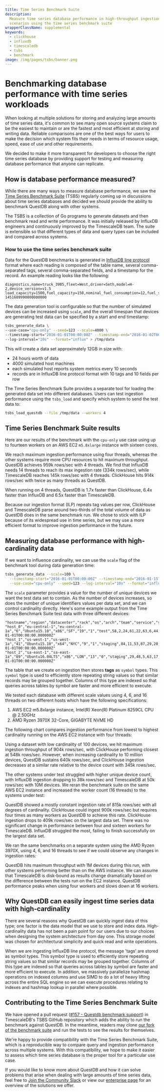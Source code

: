 ```yaml
---
title: Time Series Benchmark Suite
description:
  Measure time series database performance in high-throughput ingestion
  scenarios using the time series benchmark suite
wrapperClassName: supplemental
keywords:
  - clickhouse
  - influxdb
  - timescaledb
  - tsbs
  - benchmark
image: /img/pages/tsbs/banner.png
---
```


# Benchmarking database performance with time series workloads


<Screenshot
  alt="A chart comparing the maximum throughput of four database systems, showing QuestDB hitting ingestion limits with less resources than other systems"
  height={385}
  src="/img/pages/tsbs/banner.png"
  width={850}
/>

When looking at multiple solutions for storing and analyzing large amounts of
time series data, it's common to see many open source systems claim to be the
easiest to maintain or are the fastest and most efficient at storing and writing
data. Reliable comparisons are one of the best ways for users to make the
decision which system fits their needs in terms of resource usage, speed, ease
of use and other requirements.

We decided to make it more transparent for developers to choose the right time
series database by providing support for testing and measuring database
performance that anyone can replicate.

## How is database performance measured?

While there are many ways to measure database performance, we saw the
[Time Series Benchmark Suite](https://github.com/timescale/tsbs) (TSBS)
regularly coming up in discussions about time series databases and decided we
should provide the ability to benchmark QuestDB along with other systems.

The TSBS is a collection of Go programs to generate datasets and then benchmark
read and write performance. It was initially released by InfluxDB engineers and
continuously improved by the TimescaleDB team. The suite is extensible so that
different types of data and query types can be included and compared across
systems.

### How to use the time series benchmark suite

Data for the QuestDB benchmarks is generated in
[InfluxDB line protocol](/docs/) format where each
reading is composed of the table name, several comma-separated tags, several
comma-separated fields, and a timestamp for the record. An example reading looks
like the following:

```text
diagnostics,name=truck_3985,fleet=West,driver=Seth,model=H-2,device_version=v1.5 load_capacity=1500,fuel_capacity=150,nominal_fuel_consumption=12,fuel_state=0.8,current_load=482,status=4i 1451609990000000000
```

The data generation tool is configurable so that the number of simulated devices
can be increased using `scale`, and the overall timespan that devices are
generating test data can be specified by a start and end timestamp:

```bash
tsbs_generate_data \
--use-case="cpu-only" --seed=123 --scale=4000 \
--timestamp-start="2016-01-01T00:00:00Z" --timestamp-end="2016-01-02T00:00:00Z" \
--log-interval="10s" --format="influx" > /tmp/data
```

This will create a data set approximately 12GB in size with:

- 24 hours worth of data
- 4000 simulated host machines
- each simulated host reports system metrics every 10 seconds
- records are in InfluxDB line protocol format with 10 tags and 10 fields per
  row

The Time Series Benchmark Suite provides a separate tool for loading the
generated data set into different databases. Users can test ingestion
performance using the `tsbs_load` and specify which system to send the test data
to:

```bash
tsbs_load_questdb --file /tmp/data --workers 4
```

## Time Series Benchmark Suite results

Here are our results of the benchmark with the `cpu-only` use case using up to
fourteen workers on an AWS EC2 `m5.8xlarge` instance with sixteen cores.

<Screenshot
  alt="Time series benchmark suite results showing QuestDB outperforming ClickHouse, TimescaleDB and InfluxDB when using four workers"
  height={377}
  src="/img/blog/2021-05-10/max-throughput-comparison.png"
  title="TSBS results comparing the maximum ingestion throughput of QuestDB, InfluxDB, ClickHouse, and TimescaleDB"
  width={850}
/>

We reach maximum ingestion performance using four threads, whereas the other
systems require more CPU resources to hit maximum throughput. QuestDB achieves
959k rows/sec with 4 threads. We find that InfluxDB needs 14 threads to reach
its max ingestion rate (334k rows/sec), while TimescaleDB reaches 145k rows/sec
with 4 threads. ClickHouse hits 914k rows/sec with twice as many threads as
QuestDB.

When running on 4 threads, QuestDB is 1.7x faster than ClickHouse, 6.4x faster
than InfluxDB and 6.5x faster than TimescaleDB.

<Screenshot
  alt="A chart comparing the maximum throughput of four database systems, showing QuestDB hitting ingestion limits with less resources than other systems"
  height={324}
  src="/img/blog/2021-05-10/tsbs-benchmark-results.png"
  title="TSBS benchmark results using 4 threads: rows ingested per second by QuestDB, InfluxDB, ClickHouse, and TimescaleDB."
  width={850}
/>

Because our ingestion format (ILP) repeats tag values per row, ClickHouse and
TimescaleDB parse around two-thirds of the total volume of data as QuestDB does
in the same benchmark run. We chose to stick with ILP because of its widespread
use in time series, but we may use a more efficient format to improve ingestion
performance in the future.

## Measuring database performance with high-cardinality data

If we want to influence cardinality, we can use the `scale` flag of the
benchmark tool during data generation time:

```bash
tsbs_generate_data --scale=100 \
  --timestamp-start="2016-01-01T00:00:00Z" --timestamp-end="2016-01-15T00:00:00Z" \
  --use-case="cpu-only" --seed=123 --log-interval="10s" --format="influx"
```

The `scale` parameter provides a value for the number of unique devices we want
the test data set to contain. As the number of devices increases, so does the
number of unique identifiers values per data set, and we can control cardinality
directly. Here's some example output from the Time Series Benchmark Suite test
data with three different devices:

```csv
"hostname","region","datacenter","rack","os","arch","team","service","service_version","service_environment","usage_user","usage_system","usage_idle","usage_nice","usage_iowait","usage_irq","usage_softirq","usage_steal","usage_guest","usage_guest_nice","timestamp"
"host_0","eu-central-1","eu-central-1a","6","Ubuntu15.10","x86","SF","19","1","test",58,2,24,61,22,63,6,44,80,38,"2016-01-01T00:00:00.000000Z"
"host_1","us-west-1","us-west-1a","41","Ubuntu15.10","x64","NYC","9","1","staging",84,11,53,87,29,20,54,77,53,74,"2016-01-01T00:00:00.000000Z"
"host_2","sa-east-1","sa-east-1a","89","Ubuntu16.04LTS","x86","LON","13","0","staging",29,48,5,63,17,52,60,49,93,1,"2016-01-01T00:00:00.000000Z"
```

The table that we create on ingestion then stores **tags** as `symbol` types.
This `symbol` type is used to efficiently store repeating string values so that
similar records may be grouped together. Columns of this type are indexed so
that queries across tables by symbol are faster and more efficient to execute.

We tested each database with different scale values using 4, 6, and 16 threads
on two different hosts which have the following specifications:

1. AWS EC2 m5.8xlarge instance, Intel(R) Xeon(R) Platinum 8259CL CPU @ 2.50GHz
2. AMD Ryzen 3970X 32-Core, GIGABYTE NVME HD

The following chart compares ingestion performance from lowest to highest
cardinality running on the AWS EC2 instance with four threads:

<Screenshot
  alt="High-cardinality time series benchmark results showing QuestDB outperforming ClickHouse, TimescaleDB and InfluxDB when using six workers"
  height={415}
  src="/img/blog/2021-06-16/maximum-throughput-by-device-4-threads.png"
  title="TSBS results using 4 threads on AWS EC2 m5.8xlarge"
  width={850}
/>

Using a dataset with low cardinality of 100 devices, we hit maximum ingestion
throughput of 904k rows/sec, with ClickHouse performing closest at 548k
rows/sec. However, when increasing cardinality to 10 million devices, QuestDB
sustains 640k rows/sec, and ClickHouse ingestion decreases at a similar rate
relative to the device count with 345k rows/sec.

The other systems under test struggled with higher unique device count, with
InfluxDB ingestion dropping to 38k rows/sec and TimescaleDB at 50k rows/sec with
10M devices. We reran the benchmark suite on the same AWS EC2 instance and
increased the worker count (16 threads) to the systems under test:

<Screenshot
  alt="High-cardinality time series benchmark results showing QuestDB outperforming ClickHouse, TimescaleDB and InfluxDB when using sixteen workers"
  height={415}
  src="/img/blog/2021-06-16/maximum-throughput-by-device-16-threads.png"
  title="TSBS results using 16 threads on AWS EC2 m5.8xlarge"
  width={850}
/>

QuestDB showed a mostly constant ingestion rate of 815k rows/sec with all
degrees of cardinality. ClickHouse could ingest 900k rows/sec but requires four
times as many workers as QuestDB to achieve this rate. ClickHouse ingestion
drops to 409k rows/sec on the largest data set. There was no significant change
in performance between four and sixteen workers for TimescaleDB. InfluxDB
struggled the most, failing to finish successfully on the largest data set.

We ran the same benchmarks on a separate system using the AMD Ryzen 3970X, using
4, 6, and 16 threads to see if we could observe any changes in ingestion rates:

<Screenshot
  alt="High-cardinality time series benchmark results showing QuestDB, ClickHouse, TimescaleDB and InfluxDB when using six workers"
  height={415}
  src="/img/blog/2021-06-16/maximum-throughput-by-device-scale-6-threads-ryzen.png"
  title="TSBS results using 6 threads on AMD Ryzen 3970X"
  width={850}
/>

QuestDB hits maximum throughput with 1M devices during this run, with other
systems performing better than on the AWS instance. We can assume that
TimescaleDB is disk-bound as results change dramatically based on the difference
between the tests run on the EC2 instance. QuestDB performance peaks when using
four workers and slows down at 16 workers.

## Why QuestDB can easily ingest time series data with high-cardinality

There are several reasons why QuestDB can quickly ingest data of this type; one
factor is the data model that we use to store and index data. High-cardinality
data has not been a pain point for our users due to our choices when designing
the system architecture from day one. This storage model was chosen for
architectural simplicity and quick read and write operations.

When we are ingesting InfluxDB line protocol, the message 'tags' are stored as
symbol types. This symbol type is used to efficiently store repeating string
values so that similar records may be grouped together. Columns of this type are
indexed so that queries across tables by symbol are faster and more efficient to
execute. In addition, we massively parallelize hashmap operations on indexed
columns and use SIMD to do a lot of heavy lifting across the entire SQL engine
so we can execute procedures relating to indexes and hashmap lookup in parallel
where possible.

## Contributing to the Time Series Benchmark Suite

We have opened a pull request
([#157 - Questdb benchmark support](https://github.com/timescale/tsbs/issues/157))
in TimescaleDB's TSBS GitHub repository which adds the ability to run the
benchmark against QuestDB. In the meantime, readers may clone
[our fork of the benchmark suite](https://github.com/questdb/tsbs) and run the
tests to see the results for themselves.

We're happy to provide compatibility with the Time Series Benchmark Suite, which
is a reproducible way to compare query and ingestion performance across multiple
systems. With this compatibility, we hope to make it easier to assess which time
series database is the proper tool for a particular use case.

If you would like to know more about QuestDB and how it can solve problems that
arise when dealing with large amounts of time series data, feel free to
[Join the Community Slack](https://slack.questdb.io/) or view our
[enterprise page](/enterprise) for an overview of the solutions we offer.
